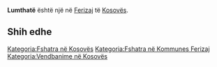 {{Fshat në 
 | Emri                = Lumthatë
 | EmriAlt                = 
 | NAME_SHORT_FORM=      
 | NAME_GENERIC=      
 | NAME_SORT_NAME_RO=      LUMTHATE
 | FULL_NAME_RO = Lumthatë
 | FULL_NAME_ND_RO=Lumthate
 | SORT_NAME_RG=LUMTHATE
 | FULL_NAME_RG=Lumthatë
 | FULL_NAME_ND_RG=Lumthate
 | SRP_NAME_SHORT_FORM=      
 | SRP_NAME_GENERIC=      
 | SRP_NAME_SORT_NAME_RO=      
 | SRP_FULL_NAME_RO = 
 | SRP_FULL_NAME_ND_RO=
 | SRP_SORT_NAME_RG=
 | SRP_FULL_NAME_RG=
 | SRP_FULL_NAME_ND_RG=
 | Emri (Rasa dhanore) = 
 | Figura              = 
 | Shteti              = Kosovo
 | Komuna              = Ferizaj
 | Kodi postar         = 
 | Sipërfaqja          = 

 | Popullsia           = 

 | Regj. i popullsisë  = 
 | Dend. e popullsisë  = 
 | Faqja zyrtare       = 
 <!--- Koordinatat ----> 
 | Gjerësia            = 42.358611
 | Gjatësia            = 20.825
 | Lartësia            = 
}}
'''Lumthatë''' është një [[]] në [[Ferizaj]] të [[Kosovës]].

<!-- == Gjeografia == -->
<!-- == Historia == -->
<!-- == Demografia == -->
== Shih edhe ==
{{Komuna Ferizaj}}
{{Kosovo-Administrata-Cung}}

[[Kategoria:Fshatra në Kosovës]]
[[Kategoria:Fshatra në Kommunes Ferizaj]]
[[Kategoria:Vendbanime në Kosovës]]